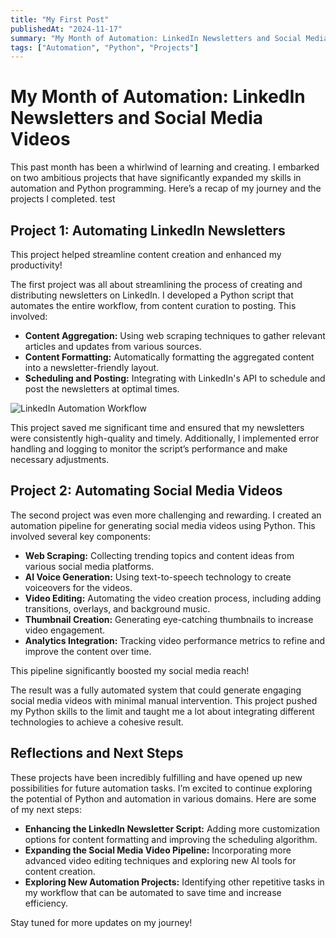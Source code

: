```yaml
---
title: "My First Post"
publishedAt: "2024-11-17"
summary: "My Month of Automation: LinkedIn Newsletters and Social Media Videos"
tags: ["Automation", "Python", "Projects"]
---
```



# My Month of Automation: LinkedIn Newsletters and Social Media Videos

This past month has been a whirlwind of learning and creating. I embarked on two ambitious projects that have significantly expanded my skills in automation and Python programming. Here’s a recap of my journey and the projects I completed.
test
## Project 1: Automating LinkedIn Newsletters

<Callout type="info">
This project helped streamline content creation and enhanced my productivity!
</Callout>

The first project was all about streamlining the process of creating and distributing newsletters on LinkedIn. I developed a Python script that automates the entire workflow, from content curation to posting. This involved:

- **Content Aggregation:** Using web scraping techniques to gather relevant articles and updates from various sources.
- **Content Formatting:** Automatically formatting the aggregated content into a newsletter-friendly layout.
- **Scheduling and Posting:** Integrating with LinkedIn's API to schedule and post the newsletters at optimal times.

<Image
  src="/public/link.png"
  alt="LinkedIn Automation Workflow"
  width={800}
  height={400}
  className="rounded-lg my-6"
/>

This project saved me significant time and ensured that my newsletters were consistently high-quality and timely. Additionally, I implemented error handling and logging to monitor the script’s performance and make necessary adjustments.

## Project 2: Automating Social Media Videos

The second project was even more challenging and rewarding. I created an automation pipeline for generating social media videos using Python. This involved several key components:

- **Web Scraping:** Collecting trending topics and content ideas from various social media platforms.
- **AI Voice Generation:** Using text-to-speech technology to create voiceovers for the videos.
- **Video Editing:** Automating the video creation process, including adding transitions, overlays, and background music.
- **Thumbnail Creation:** Generating eye-catching thumbnails to increase video engagement.
- **Analytics Integration:** Tracking video performance metrics to refine and improve the content over time.

<Callout type="success">
This pipeline significantly boosted my social media reach!
</Callout>

The result was a fully automated system that could generate engaging social media videos with minimal manual intervention. This project pushed my Python skills to the limit and taught me a lot about integrating different technologies to achieve a cohesive result.

## Reflections and Next Steps

These projects have been incredibly fulfilling and have opened up new possibilities for future automation tasks. I’m excited to continue exploring the potential of Python and automation in various domains. Here are some of my next steps:

- **Enhancing the LinkedIn Newsletter Script:** Adding more customization options for content formatting and improving the scheduling algorithm.
- **Expanding the Social Media Video Pipeline:** Incorporating more advanced video editing techniques and exploring new AI tools for content creation.
- **Exploring New Automation Projects:** Identifying other repetitive tasks in my workflow that can be automated to save time and increase efficiency.

Stay tuned for more updates on my journey!
